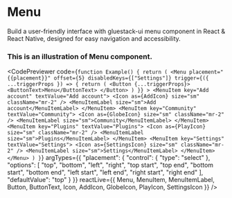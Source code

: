 
# Menu

Build a user-friendly interface with gluestack-ui menu component in React & React Native, designed for easy navigation and accessibility.


### This is an illustration of Menu component.
<CodePreviewer
  code={`function Example() {
  return (
    <Menu
      placement="{{placement}}"
      offset={5}
      disabledKeys={["Settings"]}
      trigger={({ ...triggerProps }) => {
        return (
          <Button {...triggerProps}>
            <ButtonText>Menu</ButtonText>
          </Button>
        )
      }}
    >
      <MenuItem key="Add account" textValue="Add account">
        <Icon as={AddIcon} size="sm" className="mr-2" />
        <MenuItemLabel size="sm">Add account</MenuItemLabel>
      </MenuItem>
      <MenuItem key="Community" textValue="Community">
        <Icon as={GlobeIcon} size="sm" className="mr-2" />
        <MenuItemLabel size="sm">Community</MenuItemLabel>
      </MenuItem>
      <MenuItem key="Plugins" textValue="Plugins">
        <Icon as={PlayIcon} size="sm" className="mr-2" />
        <MenuItemLabel size="sm">Plugins</MenuItemLabel>
      </MenuItem>
      <MenuItem key="Settings" textValue="Settings">
        <Icon as={SettingsIcon} size="sm" className="mr-2" />
        <MenuItemLabel size="sm">Settings</MenuItemLabel>
      </MenuItem>
    </Menu>
  )
}`}
  argTypes={{
  "placement": {
    "control": {
      "type": "select"
    },
    "options": [
      "top",
      "bottom",
      "left",
      "right",
      "top start",
      "top end",
      "bottom start",
      "bottom end",
      "left start",
      "left end",
      "right start",
      "right end"
    ],
    "defaultValue": "top"
  }
}}
  reactLive={{ Menu, MenuItem, MenuItemLabel, Button, ButtonText, Icon, AddIcon, GlobeIcon, PlayIcon, SettingsIcon }}
/>